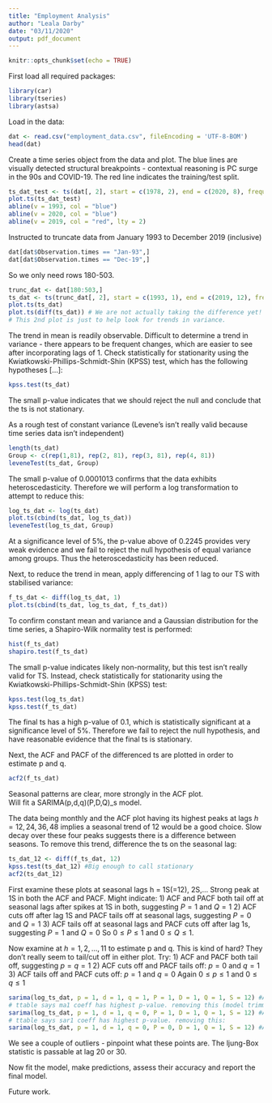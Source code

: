 ```yaml
---
title: "Employment Analysis"
author: "Leala Darby"
date: "03/11/2020"
output: pdf_document
---
```


```r
knitr::opts_chunk$set(echo = TRUE)
```
First load all required packages:
```r
library(car)
library(tseries)
library(astsa)
```

Load in the data:
```r
dat <- read.csv("employment_data.csv", fileEncoding = 'UTF-8-BOM')
head(dat)
```

Create a time series object from the data and plot. The blue lines are visually detected structural breakpoints - contextual reasoning is PC surge in the 90s and COVID-19. The red line indicates the training/test split. 
```r
ts_dat_test <- ts(dat[, 2], start = c(1978, 2), end = c(2020, 8), frequency = 12)
plot.ts(ts_dat_test)
abline(v = 1993, col = "blue")
abline(v = 2020, col = "blue")
abline(v = 2019, col = "red", lty = 2)
```
Instructed to truncate data from January 1993 to December 2019 (inclusive)
```r
dat[dat$Observation.times == "Jan-93",]
dat[dat$Observation.times == "Dec-19",]
```
So we only need rows 180-503.
```r
trunc_dat <- dat[180:503,]
ts_dat <- ts(trunc_dat[, 2], start = c(1993, 1), end = c(2019, 12), frequency = 12)
plot.ts(ts_dat)
plot.ts(diff(ts_dat)) # We are not actually taking the difference yet!
# This 2nd plot is just to help look for trends in variance. 
```
The trend in mean is readily observable.
Difficult to determine a trend in variance - there appears to be frequent changes, which are easier to see after incorporating lags of 1.
Check statistically for stationarity using the Kwiatkowski-Phillips-Schmidt-Shin (KPSS) test, which has the following hypotheses [...]:
```r
kpss.test(ts_dat)
```
The small p-value indicates that we should reject the null and conclude that the ts is not stationary.

As a rough test of constant variance (Levene's isn't really valid because time series data isn't independent)
```r
length(ts_dat)
Group <- c(rep(1,81), rep(2, 81), rep(3, 81), rep(4, 81))
leveneTest(ts_dat, Group)
```
The small p-value of $0.0001013$ confirms that the data exhibits heteroscedasticity. Therefore we will perform a log transformation to attempt to reduce this:
```r
log_ts_dat <- log(ts_dat)
plot.ts(cbind(ts_dat, log_ts_dat))
leveneTest(log_ts_dat, Group)
```

At a significance level of 5%, the p-value above of 0.2245 provides very weak evidence and we fail to reject the null hypothesis of equal variance among groups. Thus the heteroscedasticity has been reduced.

Next, to reduce the trend in mean, apply differencing of 1 lag to our TS with stabilised variance:
```r
f_ts_dat <- diff(log_ts_dat, 1)
plot.ts(cbind(ts_dat, log_ts_dat, f_ts_dat))
```
To confirm constant mean and variance and a Gaussian distribution for the time series, a Shapiro-Wilk normality test is performed:
```r
hist(f_ts_dat)
shapiro.test(f_ts_dat)
```
The small p-value indicates likely non-normality, but this test isn't really valid for TS. Instead, check statistically for stationarity using the Kwiatkowski-Phillips-Schmidt-Shin (KPSS) test:
```r
kpss.test(log_ts_dat)
kpss.test(f_ts_dat)
```
The final ts has a high p-value of 0.1, which is statistically significant at a significance level of 5%. Therefore we fail to reject the null hypothesis, and have reasonable evidence that the final ts is stationary.

Next, the ACF and PACF of the differenced ts are plotted in order to estimate p and q. 
```r
acf2(f_ts_dat)
```
Seasonal patterns are clear, more strongly in the ACF plot.  
Will fit a SARIMA(p,d,q)(P,D,Q)_s model.

The data being monthly and the ACF plot having its highest peaks at lags $h=12, 24, 36, 48$ implies a seasonal trend of 12 would be a good choice. 
Slow decay over these four peaks suggests there is a difference between seasons. To remove this trend, difference the ts on the seasonal lag:
```r
ts_dat_12 <- diff(f_ts_dat, 12)
kpss.test(ts_dat_12) #Big enough to call stationary
acf2(ts_dat_12)
```

First examine these plots at seasonal lags h = 1S(=12), 2S,...
Strong peak at 1S in both the ACF and PACF. Might indicate:
1) ACF and PACF both tail off at seasonal lags after spikes at 1S in both, suggesting $P=1$ and $Q=1$
2) ACF cuts off after lag 1S and PACF tails off at seasonal lags, suggesting $P=0$ and $Q=1$
3) ACF tails off at seasonal lags and PACF cuts off after lag 1s, suggesting $P=1$ and $Q=0$
So $0\leq P \leq 1$ and $0\leq Q \leq 1$.

Now examine at $h=1,2,...,11$ to estimate p and q. This is kind of hard? They don't really seem to tail/cut off in either plot. Try:
1) ACF and PACF both tail off, suggesting $p=q=1$
2) ACF cuts off and PACF tails off: $p=0$ and $q=1$
3) ACF tails off and PACF cuts off: $p=1$ and $q=0$
Again $0\leq p \leq 1$ and $0\leq q \leq 1$
```r
sarima(log_ts_dat, p = 1, d = 1, q = 1, P = 1, D = 1, Q = 1, S = 12) #AICc -8.161924
# ttable says ma1 coeff has highest p-value. removing this (model trimming):
sarima(log_ts_dat, p = 1, d = 1, q = 0, P = 1, D = 1, Q = 1, S = 12) #AICc -8.168226
# ttable says sar1 coeff has highest p-value. removing this:
sarima(log_ts_dat, p = 1, d = 1, q = 0, P = 0, D = 1, Q = 1, S = 12) #AICc -8.170977
```
We see a couple of outliers - pinpoint what these points are. The ljung-Box statistic is passable at lag 20 or 30.  

Now fit the model, make predictions, assess their accuracy and report the final model.  

Future work.





















